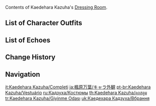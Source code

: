 {{CharacterTabs}}
Contents of Kaedehara Kazuha's [[Dressing Room]].

==List of Character Outfits==
{{Outfits by Category Table|Kaedehara Kazuha Outfits|nocharacter=1}}

==List of Echoes==
{{Echoes by Category Table|Kaedehara Kazuha Echoes|nocharacter=1}}

==Change History==
{{Change History|1.6}}

==Navigation==
{{Character Navbox|Dressing Room}}

[[it:Kaedehara Kazuha/Completi]]
[[ja:楓原万葉/キャラ外観]]
[[pt-br:Kaedehara Kazuha/Vestuário]]
[[ru:Кадзуха/Костюмы]]
[[th:Kaedehara Kazuha/คอสตูม]]
[[tr:Kaedehara Kazuha/Giyinme Odası]]
[[uk:Каедехара Кадзуха/Вбрання]]